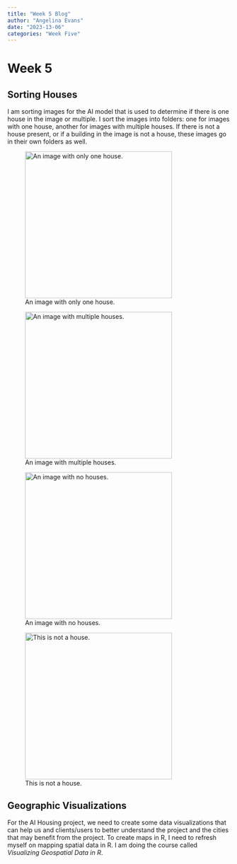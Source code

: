 ```yaml
---
title: "Week 5 Blog"
author: "Angelina Evans"
date: "2023-13-06"
categories: "Week Five"
---
```


# Week 5

## Sorting Houses

I am sorting images for the AI model that is used to determine if there is one house in the image or multiple. I sort the images into folders: one for images with one house, another for images with multiple houses. If there is not a house present, or if a building in the image is not a house, these images go in their own folders as well.

![An image with only one house.](G_S_307%20TAMA%20ST_.png){fig-align="center" width="332"}

![An image with multiple houses.](G_S_305%203RD%20AVE_.png){fig-align="center" width="332"}

![An image with no houses.](G_S_1005%20REDBUD%20DR_.png){fig-align="center" width="332"}

![This is not a house.](G_S_308%20MAIN%20ST_.png){fig-align="center" width="332"}

## Geographic Visualizations

For the AI Housing project, we need to create some data visualizations that can help us and clients/users to better understand the project and the cities that may benefit from the project. To create maps in R, I need to refresh myself on mapping spatial data in R. I am doing the course called *Visualizing Geospatial Data in R*.
